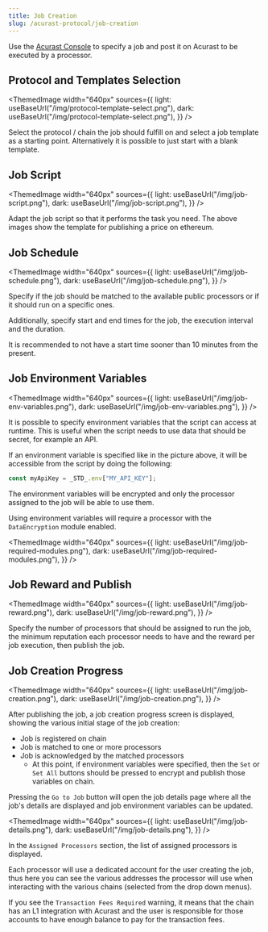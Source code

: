 ```yaml
---
title: Job Creation
slug: /acurast-protocol/job-creation
---
```



Use the [Acurast Console](https://console.acurast.com) to specify a job and post it on Acurast to be executed by a processor.

## Protocol and Templates Selection

<ThemedImage
  width="640px"
  sources={{
    light: useBaseUrl("/img/protocol-template-select.png"),
    dark: useBaseUrl("/img/protocol-template-select.png"),
  }}
/>

Select the protocol / chain the job should fulfill on and select a job template as a starting point. Alternatively it is possible to just start with a blank template.

## Job Script

<ThemedImage
  width="640px"
  sources={{
    light: useBaseUrl("/img/job-script.png"),
    dark: useBaseUrl("/img/job-script.png"),
  }}
/>

Adapt the job script so that it performs the task you need. The above images show the template for publishing a price on ethereum.

## Job Schedule

<ThemedImage
  width="640px"
  sources={{
    light: useBaseUrl("/img/job-schedule.png"),
    dark: useBaseUrl("/img/job-schedule.png"),
  }}
/>

Specify if the job should be matched to the available public processors or if it should run on a specific ones.

Additionally, specify start and end times for the job, the execution interval and the duration.

It is recommended to not have a start time sooner than 10 minutes from the present.

## Job Environment Variables

<ThemedImage
  width="640px"
  sources={{
    light: useBaseUrl("/img/job-env-variables.png"),
    dark: useBaseUrl("/img/job-env-variables.png"),
  }}
/>

It is possible to specify environment variables that the script can access at runtime. This is useful when the script needs to use data that should be secret, for example an API.

If an environment variable is specified like in the picture above, it will be accessible from the script by doing the following:

```javascript
const myApiKey = _STD_.env["MY_API_KEY"];
```

The environment variables will be encrypted and only the processor assigned to the job will be able to use them.

Using environment variables will require a processor with the `DataEncryption` module enabled.

<ThemedImage
  width="640px"
  sources={{
    light: useBaseUrl("/img/job-required-modules.png"),
    dark: useBaseUrl("/img/job-required-modules.png"),
  }}
/>

## Job Reward and Publish

<ThemedImage
  width="640px"
  sources={{
    light: useBaseUrl("/img/job-reward.png"),
    dark: useBaseUrl("/img/job-reward.png"),
  }}
/>

Specify the number of processors that should be assigned to run the job, the minimum reputation each processor needs to have and the reward per job execution, then publish the job.


## Job Creation Progress

<ThemedImage
  width="640px"
  sources={{
    light: useBaseUrl("/img/job-creation.png"),
    dark: useBaseUrl("/img/job-creation.png"),
  }}
/>

After publishing the job, a job creation progress screen is displayed, showing the various initial stage of the job creation:

- Job is registered on chain
- Job is matched to one or more processors
- Job is acknowledged by the matched processors
    - At this point, if environment variables were specified, then the `Set` or `Set All` buttons should be pressed to encrypt and publish those variables on chain.

Pressing the `Go to Job` button will open the job details page where all the job's details are displayed and job environment variables can be updated.

<ThemedImage
  width="640px"
  sources={{
    light: useBaseUrl("/img/job-details.png"),
    dark: useBaseUrl("/img/job-details.png"),
  }}
/>

In the `Assigned Processors` section, the list of assigned processors is displayed. 

Each processor will use a dedicated account for the user creating the job, thus here you can see the various addresses the processor will use when interacting with the various chains (selected from the drop down menus).

If you see the `Transaction Fees Required` warning, it means that the chain has an L1 integration with Acurast and the user is responsible for those accounts to have enough balance to pay for the transaction fees.
